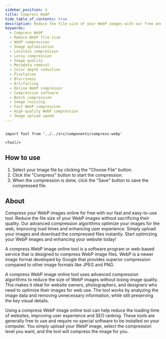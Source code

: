 ```yaml
---
sidebar_position: 4
title: Compress WebP
hide_table_of_contents: true
description: Reduce the file size of your WebP images with our free and user-friendly compress WebP online tool. Optimize your website for faster load times and improved user experience without sacrificing image quality. Start compressing your WebP images now and enhance your website's performance!
keywords:
  - Compress WebP
  - Reduce WebP file size
  - WebP compression
  - Image optimization
  - Lossless compression
  - Lossy compression
  - Image quality
  - Metadata removal
  - Color depth reduction
  - Pixelation
  - Blurriness
  - Artifacting
  - Online WebP compressor
  - Compression software
  - Batch compression
  - Image resizing
  - Fast WebP compression
  - High-quality WebP compression
  - Image upload speed
---
```


```mdx-code-block

import Tool from '../../src/components/compress-webp'

<Tool/>

```

<h2 style={{ color: "#17c964" }}>How to use</h2>

1. Select your Image file by clicking the "Choose File" button.
2. Click the "Compress" button to start the compression.
3. When the compression is done, click the "Save" button to save the compressed file.

<h2 style={{ color: "#ff4ecd" }}>About</h2>

Compress your WebP images online for free with our fast and easy-to-use tool. Reduce
the file size of your WebP images without sacrificing their quality. Our advanced
compression algorithms optimize your images for the web, improving load times and
enhancing user experience. Simply upload your images and download the compressed
files instantly. Start optimizing your WebP images and enhancing your website today!

A compress WebP image online tool is a software program or web-based service that is designed to compress WebP image files. WebP is a newer image format developed by Google that provides superior compression compared to other image formats like JPEG and PNG.

A compress WebP image online tool uses advanced compression algorithms to reduce the size of WebP images without losing image quality. This makes it ideal for website owners, photographers, and designers who need to optimize their images for web use. The tool works by analyzing the image data and removing unnecessary information, while still preserving the key visual details.

Using a compress WebP image online tool can help reduce the loading time of websites, improving user experience and SEO ranking. These tools are generally free to use and require no special software to be installed on your computer. You simply upload your WebP image, select the compression level you want, and the tool will compress the image for you.
